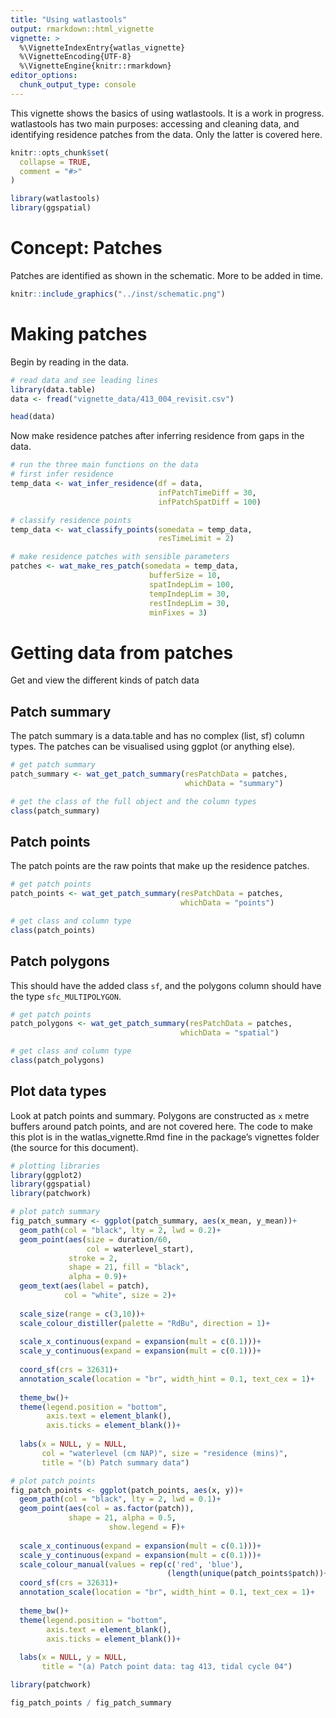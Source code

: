 ```yaml
---
title: "Using watlastools"
output: rmarkdown::html_vignette
vignette: >
  %\VignetteIndexEntry{watlas_vignette}
  %\VignetteEncoding{UTF-8}
  %\VignetteEngine{knitr::rmarkdown}
editor_options: 
  chunk_output_type: console
---
```


This vignette shows the basics of using watlastools. It is a work in progress.
watlastools has two main purposes: accessing and cleaning data, and identifying residence patches from the data.
Only the latter is covered here.

```r
knitr::opts_chunk$set(
  collapse = TRUE,
  comment = "#>"
)
```

```r
library(watlastools)
library(ggspatial)
```
# Concept: Patches

Patches are identified as shown in the schematic. More to be added in time.

```r
knitr::include_graphics("../inst/schematic.png")

```

# Making patches

Begin by reading in the data.

```r
# read data and see leading lines
library(data.table)
data <- fread("vignette_data/413_004_revisit.csv")

head(data)
```

Now make residence patches after inferring residence from gaps in the data.

```r
# run the three main functions on the data
# first infer residence
temp_data <- wat_infer_residence(df = data,
                                 infPatchTimeDiff = 30,
                                 infPatchSpatDiff = 100)

# classify residence points
temp_data <- wat_classify_points(somedata = temp_data,
                                 resTimeLimit = 2)

# make residence patches with sensible parameters
patches <- wat_make_res_patch(somedata = temp_data,
                               bufferSize = 10,
                               spatIndepLim = 100,
                               tempIndepLim = 30,
                               restIndepLim = 30,
                               minFixes = 3)
```

# Getting data from patches

Get and view the different kinds of patch data

## Patch summary

The patch summary is a data.table and has no complex (list, sf) column types.
The patches can be visualised using ggplot (or anything else).

```r
# get patch summary
patch_summary <- wat_get_patch_summary(resPatchData = patches,
                                       whichData = "summary")

# get the class of the full object and the column types
class(patch_summary)
```

## Patch points

The patch points are the raw points that make up the residence patches.

```r
# get patch points
patch_points <- wat_get_patch_summary(resPatchData = patches,
                                      whichData = "points")

# get class and column type
class(patch_points)
```

## Patch polygons

This should have the added class `sf`, and the polygons column should have the type `sfc_MULTIPOLYGON`.

```r
# get patch points
patch_polygons <- wat_get_patch_summary(resPatchData = patches,
                                      whichData = "spatial")

# get class and column type
class(patch_polygons)
```

## Plot data types

Look at patch points and summary. Polygons are constructed as `x` metre buffers around patch points, and are not covered here.
The code to make this plot is in the watlas_vignette.Rmd fine in the package's vignettes folder (the source for this document).

```r
# plotting libraries
library(ggplot2)
library(ggspatial)
library(patchwork)

# plot patch summary
fig_patch_summary <- ggplot(patch_summary, aes(x_mean, y_mean))+
  geom_path(col = "black", lty = 2, lwd = 0.2)+
  geom_point(aes(size = duration/60,
                 col = waterlevel_start),
             stroke = 2,
             shape = 21, fill = "black",
             alpha = 0.9)+
  geom_text(aes(label = patch), 
            col = "white", size = 2)+
  
  scale_size(range = c(3,10))+
  scale_colour_distiller(palette = "RdBu", direction = 1)+
  
  scale_x_continuous(expand = expansion(mult = c(0.1)))+
  scale_y_continuous(expand = expansion(mult = c(0.1)))+
    
  coord_sf(crs = 32631)+
  annotation_scale(location = "br", width_hint = 0.1, text_cex = 1)+
  
  theme_bw()+
  theme(legend.position = "bottom",
        axis.text = element_blank(),
        axis.ticks = element_blank())+
  
  labs(x = NULL, y = NULL, 
       col = "waterlevel (cm NAP)", size = "residence (mins)",
       title = "(b) Patch summary data")

# plot patch points
fig_patch_points <- ggplot(patch_points, aes(x, y))+
  geom_path(col = "black", lty = 2, lwd = 0.1)+
  geom_point(aes(col = as.factor(patch)),
             shape = 21, alpha = 0.5,
                      show.legend = F)+
  
  scale_x_continuous(expand = expansion(mult = c(0.1)))+
  scale_y_continuous(expand = expansion(mult = c(0.1)))+
  scale_colour_manual(values = rep(c('red', 'blue'), 
                                   (length(unique(patch_points$patch))+1) /2))+
  coord_sf(crs = 32631)+
  annotation_scale(location = "br", width_hint = 0.1, text_cex = 1)+
  
  theme_bw()+
  theme(legend.position = "bottom",
        axis.text = element_blank(),
        axis.ticks = element_blank())+
  
  labs(x = NULL, y = NULL,
       title = "(a) Patch point data: tag 413, tidal cycle 04")
```

```r
library(patchwork)

fig_patch_points / fig_patch_summary
```
